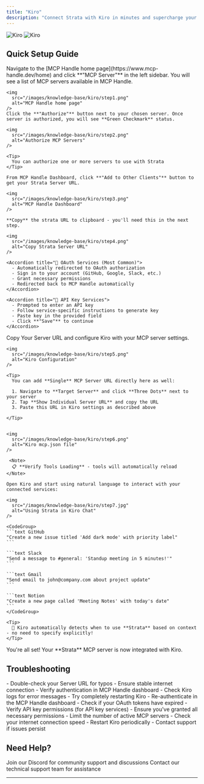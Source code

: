 ```yaml
---
title: "Kiro"
description: "Connect Strata with Kiro in minutes and supercharge your AI workflow experience"
---
```

<img
  className="block dark:hidden"
  src="/images/knowledge-base/kiro/Kiro.png"
  alt="Kiro"
/>
<img
  className="hidden dark:block"
  src="/images/knowledge-base/kiro/Kiro.png"
  alt="Kiro"
/>

## Quick Setup Guide

<Steps>
  <Step title="Authorize MCP Servers to Use with Strata">
    Navigate to the [MCP Handle home page](https://www.mcp-handle.dev/home) and click **"MCP Server"** in the left sidebar. You will see a list of MCP servers available in MCP Handle.

    <img
      src="/images/knowledge-base/kiro/step1.png"
      alt="MCP Handle home page"
    />    
    Click the **"Authorize"** button next to your chosen server. Once server is authorized, you will see **Green Checkmark** status.

    <img
      src="/images/knowledge-base/kiro/step2.png"
      alt="Authorize MCP Servers"
    />

    <Tip>
      You can authorize one or more servers to use with Strata
    </Tip>

  </Step>

  <Step title="Get Strata Server URL">

    From MCP Handle Dashboard, click **"Add to Other Clients"** button to get your Strata Server URL.
  
    <img
      src="/images/knowledge-base/kiro/step3.png"
      alt="MCP Handle Dashboard"
    />

    **Copy** the strata URL to clipboard - you'll need this in the next step.

    <img
      src="/images/knowledge-base/kiro/step4.png"
      alt="Copy Strata Server URL"
    />

    <Accordion title="🔐 OAuth Services (Most Common)">
      - Automatically redirected to OAuth authorization
      - Sign in to your account (GitHub, Google, Slack, etc.)
      - Grant necessary permissions
      - Redirected back to MCP Handle automatically
    </Accordion>
    
    <Accordion title="🔑 API Key Services">
      - Prompted to enter an API key
      - Follow service-specific instructions to generate key
      - Paste key in the provided field
      - Click **"Save"** to continue
    </Accordion>
  </Step>

  <Step title="Configure Kiro">
    Copy Your Server URL and configure Kiro with your MCP server settings.

    <img
      src="/images/knowledge-base/kiro/step5.png"
      alt="Kiro Configuration"
    />

    <Tip>
      You can add **Single** MCP Server URL directly here as well:

      1. Navigate to **Target Server** and click **Three Dots** next to your server
      2. Tap **Show Individual Server URL** and copy the URL
      3. Paste this URL in Kiro settings as described above

    </Tip>

    
    <img
      src="/images/knowledge-base/kiro/step6.png"
      alt="Kiro mcp.json file"
    />

     <Note>
      📋 **Verify Tools Loading** - tools will automatically reload
    </Note>

  </Step>

  <Step title="Start Using in Kiro">
    
    Open Kiro and start using natural language to interact with your connected services:
    
    <img
      src="/images/knowledge-base/kiro/step7.jpg"
      alt="Using Strata in Kiro Chat"
    />

    <CodeGroup>
    ```text GitHub
    "Create a new issue titled 'Add dark mode' with priority label"
    ```
    
    ```text Slack
    "Send a message to #general: 'Standup meeting in 5 minutes!'"
    ```
    
    ```text Gmail
    "Send email to john@company.com about project update"
    ```
    
    ```text Notion
    "Create a new page called 'Meeting Notes' with today's date"
    ```
    </CodeGroup>
    
    <Tip>
      🎯 Kiro automatically detects when to use **Strata** based on context - no need to specify explicitly!
    </Tip>
  </Step>

  <Step title="Happy Building! 🎉">
    You're all set! Your **Strata** MCP server is now integrated with Kiro.
  </Step>
</Steps>

## Troubleshooting

<AccordionGroup>
  <Accordion title="🔧 Tools Not Appearing">
    - Double-check your Server URL for typos
    - Ensure stable internet connection
    - Verify authentication in MCP Handle dashboard
    - Check Kiro logs for error messages
    - Try completely restarting Kiro
  </Accordion>
  
  <Accordion title="🔐 Authentication Issues">
    - Re-authenticate in the MCP Handle dashboard
    - Check if your OAuth tokens have expired
    - Verify API key permissions (for API key services)
    - Ensure you've granted all necessary permissions
  </Accordion>
  
  <Accordion title="⚡ Performance Issues">
    - Limit the number of active MCP servers
    - Check your internet connection speed
    - Restart Kiro periodically
    - Contact support if issues persist
  </Accordion>
</AccordionGroup>

## Need Help?

<CardGroup cols={2}>
  <Card title="Community" icon="discord">
    Join our Discord for community support and discussions
  </Card>
  <Card title="Support" icon="headphones">
    Contact our technical support team for assistance
  </Card>
</CardGroup>

--- 